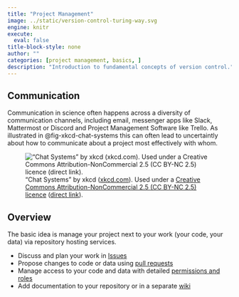 ```yaml
---
title: "Project Management"
image: ../static/version-control-turing-way.svg
engine: knitr
execute:
  eval: false
title-block-style: none
author: ""
categories: [project management, basics, ]
description: "Introduction to fundamental concepts of version control."
---
```



## Communication

Communication in science often happens across a diversity of communication channels, including email, messenger apps like Slack, Mattermost or Discord and Project Management Software like Trello.
As illustrated in @fig-xkcd-chat-systems this can often lead to uncertaintly about how to communicate about a project most effectively with whom.

!["Chat Systems" by xkcd ([xkcd.com](https://xkcd.com/)). Used under a [Creative Commons Attribution-NonCommercial 2.5 (CC BY-NC 2.5) licence](https://creativecommons.org/licenses/by-nc/2.5/) ([direct link](https://xkcd.com/1810/)).](../static/xkcd-chat-systems.png){#fig-xkcd-chat-systems}

## Overview

The basic idea is manage your project next to your work (your code, your data) via repository hosting services.

- Discuss and plan your work in [Issues](https://github.com/features/issues)
- Propose changes to code or data using [pull requests](https://docs.github.com/en/pull-requests/collaborating-with-pull-requests/proposing-changes-to-your-work-with-pull-requests/about-pull-requests)
- Manage access to your code and data with detailed [permissions and roles](https://docs.github.com/en/get-started/learning-about-github/access-permissions-on-github)
- Add documentation to your repository or in a separate [wiki](https://docs.github.com/en/communities/documenting-your-project-with-wikis/about-wikis)

